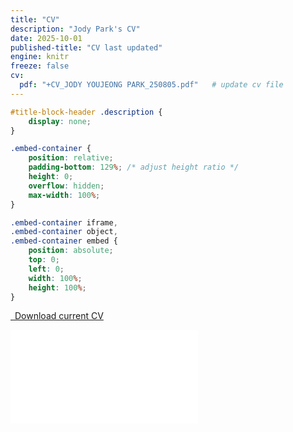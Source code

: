 ```yaml
---
title: "CV"
description: "Jody Park's CV"
date: 2025-10-01
published-title: "CV last updated"
engine: knitr
freeze: false
cv:
  pdf: "+CV_JODY YOUJEONG PARK_250805.pdf"   # update cv file
---
```


```css
#title-block-header .description {
    display: none;
}
```

```css
.embed-container {
    position: relative;
    padding-bottom: 129%; /* adjust height ratio */
    height: 0;
    overflow: hidden;
    max-width: 100%;
}

.embed-container iframe,
.embed-container object,
.embed-container embed {
    position: absolute;
    top: 0;
    left: 0;
    width: 100%;
    height: 100%;
}
```


```{=html}
<p class="text-center">
  <a class="btn btn-primary btn-lg cv-download" href="{{< meta cv.pdf >}}" target="_blank">
    <i class="fa-solid fa-file-arrow-down"></i>&ensp;Download current CV
  </a>
</p>

<div class="embed-container">
  <iframe src="{{< meta cv.pdf >}}" style="border: 0.5px"></iframe>
</div>
```




